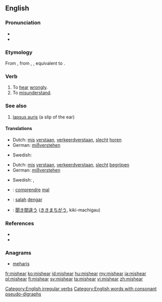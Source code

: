 ==English==

===Pronunciation===
* {{IPA|/ˈmɪshiɾ/}}
* {{rhymes|ɪə(r)}}

===Etymology===
From {{etyl|enm}} {{term|misheren|lang=enm}}, from {{etyl|ang}} {{term|mishyran|mishȳran|lang=ang}}, {{term|mishieran|mishīeran|to hear amiss, not listen to, disobey|lang=ang}}, equivalent to {{prefix|mis|hear}}.

===Verb===
{{en-verb|mishears|mishearing|misheard}}

# To [[hear]] [[wrongly]].
# To [[misunderstand]].

===See also===

# [[lapsus auris]] (a slip of the ear)

====Translations====
{{trans-top|to hear wrongly}}
* Dutch: [[mis]] [[verstaan]], [[verkeerd]][[ verstaan]], [[slecht]] [[horen]]
* German: [[mißverstehen]]
{{trans-mid}}
* Swedish: {{t-|sv|missuppfatta}}
{{trans-bottom}}

{{trans-top|to understand wrongly}}
* Dutch: [[mis]] [[verstaan]], [[verkeerd]][[ verstaan]], [[slecht]] [[begrijpen]]
* German: [[mißverstehen]]
{{trans-mid}}
* Swedish: {{t-|sv|missuppfatta}}, {{t+|sv|missförstå}}
{{trans-bottom}}

{{checktrans-top}}
* {{ttbc|fr}}: [[comprendre]] [[mal]]
* {{ttbc|id}}: [[salah]] [[dengar]]
{{trans-mid}}
* {{ttbc|ja}}: [[聞き間違う]] ([[ききまちがう]], kiki-machigau)
{{trans-bottom}}

===References===
* {{R:Century 1911}}
* {{R:Webster 1913}}

===Anagrams===
* [[meharis#English|meharis]]

[[Category:English irregular verbs]]
[[Category:English words with consonant pseudo-digraphs]]

[[fr:mishear]]
[[ko:mishear]]
[[id:mishear]]
[[hu:mishear]]
[[my:mishear]]
[[ja:mishear]]
[[pl:mishear]]
[[fi:mishear]]
[[sv:mishear]]
[[ta:mishear]]
[[vi:mishear]]
[[zh:mishear]]